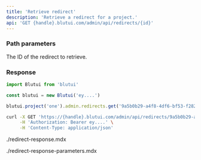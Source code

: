 ```yaml
---
title: 'Retrieve redirect'
description: 'Retrieve a redirect for a project.'
api: 'GET {handle}.blutui.com/admin/api/redirects/{id}'
---
```


### Path parameters

<Parameter name="id" type="string" required="true">
The ID of the redirect to retrieve.
</Parameter>

### Response

```ts tab="Node.js"
import Blutui from 'blutui'

const blutui = new Blutui('ey....')

blutui.project('one').admin.redirects.get('9a5b0b29-a4f8-4df6-bf53-f282af312686')
```

```bash tab="cURL"
curl -X GET 'https://{handle}.blutui.com/admin/api/redirects/9a5b0b29-a4f8-4df6-bf53-f282af312686' \
     -H 'Authorization: Bearer ey....' \
     -H 'Content-Type: application/json'
```

<include>./redirect-response.mdx</include>

<include>./redirect-response-parameters.mdx</include>
